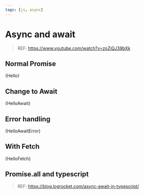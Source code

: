 ```yaml
---
tags: [js, async]
---
```



# Async and await
> REF: https://www.youtube.com/watch?v=zoZiQJ38bXk

## Normal Promise

<CodeBlock language="js" title="./hello.js">{Hello}</CodeBlock>

## Change to Await

<CodeBlock language="js" title="./hello-await.js">{HelloAwait}</CodeBlock>

## Error handling

<CodeBlock language="js" title="./hello-await-error-handling.js">{HelloAwaitError}</CodeBlock>

## With Fetch
<CodeBlock language="js" title="./hello-await-fetch.js">{HelloFetch}</CodeBlock>

## Promise.all and typescript

> REF: https://blog.logrocket.com/async-await-in-typescript/
